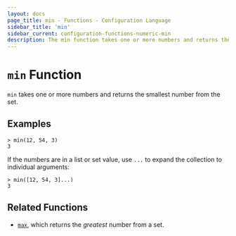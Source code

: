 ```yaml
---
layout: docs
page_title: min - Functions - Configuration Language
sidebar_title: 'min'
sidebar_current: configuration-functions-numeric-min
description: The min function takes one or more numbers and returns the smallest number.
---
```


# `min` Function

`min` takes one or more numbers and returns the smallest number from the set.

## Examples

```
> min(12, 54, 3)
3
```

If the numbers are in a list or set value, use `...` to expand the collection
to individual arguments:

```
> min([12, 54, 3]...)
3
```

## Related Functions

- [`max`](./max.html), which returns the _greatest_ number from a set.
